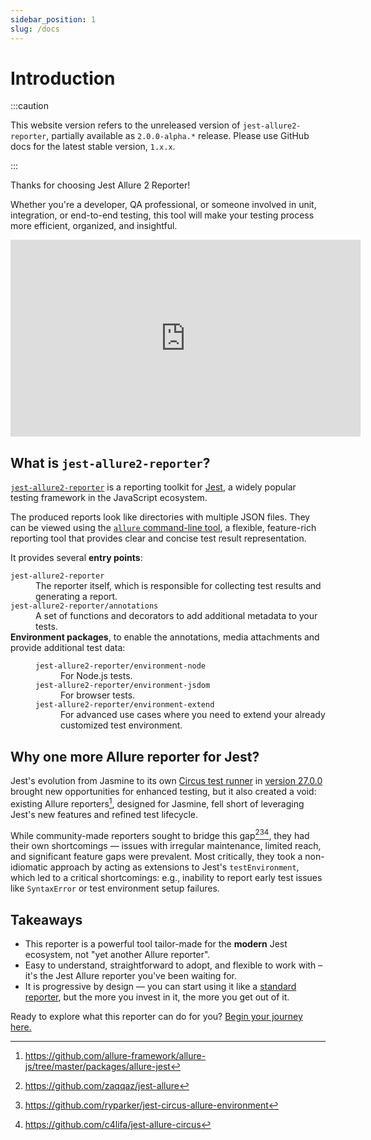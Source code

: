 ```yaml
---
sidebar_position: 1
slug: /docs
---
```


# Introduction

:::caution

This website version refers to the unreleased version of `jest-allure2-reporter`, partially available as `2.0.0-alpha.*` release.
Please use GitHub docs for the latest stable version, `1.x.x`.

:::

Thanks for choosing Jest Allure 2 Reporter!

Whether you're a developer, QA professional, or someone involved in unit, integration, or end-to-end testing, this tool will make your testing process more efficient, organized, and insightful.

<div className="text--center">
  <iframe width="560" height="315" src="https://www.youtube.com/embed/NpEaa2P7qZI" title="YouTube video player" frameBorder={0} allow="accelerometer; autoplay; clipboard-write; encrypted-media; gyroscope; picture-in-picture; web-share" allowFullScreen></iframe>
</div>

## What is `jest-allure2-reporter`?

[`jest-allure2-reporter`](https://www.npmjs.com/package/jest-allure2-reporter) is a reporting toolkit for [Jest](https://jestjs.io/), a widely popular testing framework in the JavaScript ecosystem.

The produced reports look like directories with multiple JSON files.
They can be viewed using the [`allure` command-line tool][allure-cli], a flexible, feature-rich reporting tool that provides clear and concise test result representation.

It provides several **entry points**:

<dl>
  <dt><code>jest-allure2-reporter</code></dt>
  <dd>The reporter itself, which is responsible for collecting test results and generating a report.</dd>
  <dt><code>jest-allure2-reporter/annotations</code></dt>
  <dd>A set of functions and decorators to add additional metadata to your tests.</dd>
  <dt>
    <b>Environment packages</b>, to enable the annotations, media attachments and provide additional test data:
  </dt>
  <dd>
    <dl>
      <dt><code>jest-allure2-reporter/environment-node</code></dt>
      <dd>For Node.js tests.</dd>
      <dt><code>jest-allure2-reporter/environment-jsdom</code></dt>
      <dd>For browser tests.</dd>
      <dt><code>jest-allure2-reporter/environment-extend</code></dt>
      <dd>For advanced use cases where you need to extend your already customized test environment.</dd>
    </dl>
  </dd>
</dl>

## Why one more Allure reporter for Jest?

Jest's evolution from Jasmine to its own [Circus test runner](https://github.com/jestjs/jest/pull/3668) in [version 27.0.0](https://jestjs.io/blog/2021/05/25/jest-27#flipping-defaults) brought new opportunities for enhanced testing, but it also created a void: existing Allure reporters[^1], designed for Jasmine, fell short of leveraging Jest's new features and refined test lifecycle.

While community-made reporters sought to bridge this gap[^2][^3][^4], they had their own shortcomings &mdash; issues with irregular maintenance, limited reach, and significant feature gaps were prevalent. Most critically, they took a non-idiomatic approach by acting as extensions to Jest's `testEnvironment`, which led to a critical shortcomings: e.g., inability to report early test issues like `SyntaxError` or test environment setup failures.

## Takeaways

* This reporter is a powerful tool tailor-made for the **modern** Jest ecosystem, not "yet another Allure reporter".
* Easy to understand, straightforward to adopt, and flexible to work with – it's the Jest Allure reporter you've been waiting for.
* It is progressive by design &mdash; you can start using it like a [standard reporter][jest-reporters], but the more you invest in it, the more you get out of it.

Ready to explore what this reporter can do for you? [Begin your journey here.][config]

[^1]: https://github.com/allure-framework/allure-js/tree/master/packages/allure-jest
[^2]: https://github.com/zaqqaz/jest-allure
[^3]: https://github.com/ryparker/jest-circus-allure-environment
[^4]: https://github.com/c4lifa/jest-allure-circus

[allure-cli]: https://docs.qameta.io/allure/#_commandline
[config]: ../config/index.mdx
[jest-reporters]: https://jestjs.io/docs/configuration#reporters-arraymodulename--modulename-options


